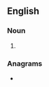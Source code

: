==English==

===Noun===
{{head|en|noun plural form}}

# {{plural of|earlet|lang=en}}

===Anagrams===
* {{anagrams|en|Laertes|e-alerts|elaters|realest|relates|reslate|stealer|teleras}}